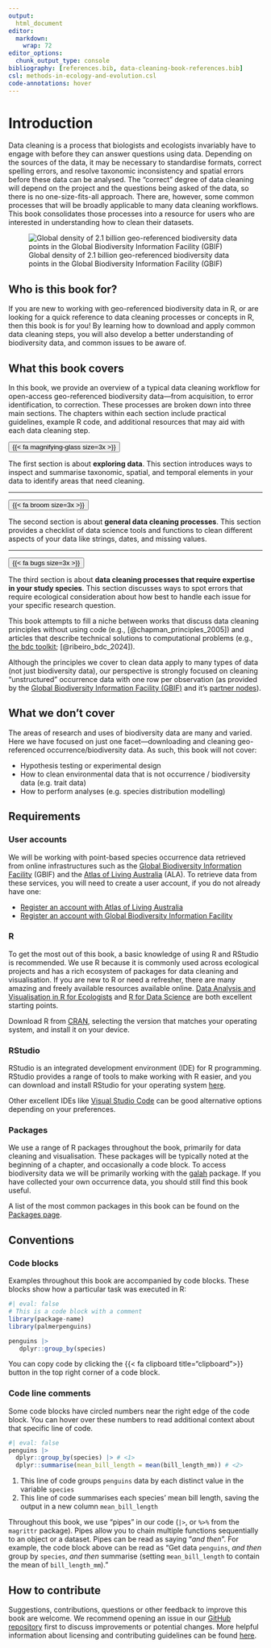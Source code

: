 ```yaml
---
output: 
  html_document
editor: 
  markdown: 
    wrap: 72
editor_options: 
  chunk_output_type: console
bibliography: [references.bib, data-cleaning-book-references.bib]
csl: methods-in-ecology-and-evolution.csl
code-annotations: hover
---
```


# Introduction {.unnumbered}

Data cleaning is a process that biologists and ecologists invariably
have to engage with before they can answer questions using data.
Depending on the sources of the data, it may be necessary to standardise
formats, correct spelling errors, and resolve taxonomic inconsistency
and spatial errors before these data can be analysed. The "correct"
degree of data cleaning will depend on the project and the questions
being asked of the data, so there is no one-size-fits-all approach.
There are, however, some common processes that will be broadly
applicable to many data cleaning workflows. This book consolidates those
processes into a resource for users who are interested in understanding
how to clean their datasets.

::: figure-caption
![Global density of 2.1 billion geo-referenced biodiversity data points
in the Global Biodiversity Information Facility
(GBIF)](images/hex_plot_small.png)
:::

## Who is this book for? {.unnumbered}

If you are new to working with geo-referenced biodiversity data in R, or
are looking for a quick reference to data cleaning processes or concepts
in R, then this book is for you! By learning how to download and apply
common data cleaning steps, you will also develop a better understanding
of biodiversity data, and common issues to be aware of.

## What this book covers {.unnumbered}

In this book, we provide an overview of a typical data cleaning workflow
for open-access geo-referenced biodiversity data—from acquisition, to
error identification, to correction. These processes are broken down
into three main sections. The chapters within each section include
practical guidelines, example R code, and additional resources that may
aid with each data cleaning step.

::: {layout-ncol="2"}
::: {.centre-it style="margin-top:auto; margin-bottom:auto;"}
<a href="1_accessing/access_intro.html" style="text-decoration:none;">
<button class="circle-button"> {{< fa magnifying-glass size=3x >}}
</button> </a>
:::

The first section is about **exploring data**. This section introduces
ways to inspect and summarise taxonomic, spatial, and temporal elements
in your data to identify areas that need cleaning.
:::

------------------------------------------------------------------------

::: {layout-ncol="2"}
::: {.centre-it style="margin-top:auto; margin-bottom:auto;"}
<a href="1_accessing/access_intro.html" style="text-decoration:none;">
<button class="circle-button"> {{< fa broom size=3x >}} </button> </a>
:::

The second section is about **general data cleaning processes**. This
section provides a checklist of data science tools and functions to
clean different aspects of your data like strings, dates, and missing
values.
:::

------------------------------------------------------------------------

::: {layout-ncol="2"}
::: {.centre-it style="margin-top:auto; margin-bottom:auto;"}
<a href="1_accessing/access_intro.html" style="text-decoration:none;">
<button class="circle-button"> {{< fa bugs size=3x >}} </button> </a>
:::

The third section is about **data cleaning processes that require
expertise in your study species**. This section discusses ways to spot
errors that require ecological consideration about how best to handle
each issue for your specific research question.
:::

This book attempts to fill a niche between works that discuss data
cleaning principles without using code (e.g.,
[@chapman_principles_2005]) and articles that describe technical
solutions to computational problems (e.g., [the bdc
toolkit](https://brunobrr.github.io/bdc/#:~:text=bdc%20contains%20functions%20to%20harmonize,%2C%20spatial%2C%20and%20temporal%20data.);
[@ribeiro_bdc_2024]).

Although the principles we cover to clean data apply to many types of
data (not just biodiversity data), our perspective is strongly focused
on cleaning "unstructured" occurrence data with one row per observation
(as provided by the [Global Biodiversity Information Facility
(GBIF)](https://www.gbif.org/) and it's [partner
nodes](https://www.gbif.org/the-gbif-network)).

## What we don't cover {.unnumbered}

The areas of research and uses of biodiversity data are many and varied.
Here we have focused on just one facet---downloading and cleaning
geo-referenced occurrence/biodiversity data. As such, this book will not
cover:

-   Hypothesis testing or experimental design
-   How to clean environmental data that is not occurrence /
    biodiversity data (e.g. trait data)
-   How to perform analyses (e.g. species distribution modelling)

## Requirements {.unnumbered}

### User accounts

We will be working with point-based species occurrence data retrieved
from online infrastructures such as the [Global Biodiversity Information
Facility](https://www.gbif.org/) (GBIF) and the [Atlas of Living
Australia](https://www.ala.org.au/) (ALA). To retrieve data from these
services, you will need to create a user account, if you do not already
have one:

-   [Register an account with Atlas of Living
    Australia](https://auth.ala.org.au/userdetails/registration/createAccount)
-   [Register an account with Global Biodiversity Information
    Facility](https://www.gbif.org/user/profile)

### R

To get the most out of this book, a basic knowledge of using R and
RStudio is recommended. We use R because it is commonly used across
ecological projects and has a rich ecosystem of packages for data
cleaning and visualisation. If you are new to R or need a refresher,
there are many amazing and freely available resources available online.
[Data Analysis and Visualisation in R for
Ecologists](https://datacarpentry.org/R-ecology-lesson/) and [R for Data
Science](https://r4ds.had.co.nz/index.html) are both excellent starting
points.

Download R from [CRAN](https://cloud.r-project.org/), selecting the
version that matches your operating system, and install it on your
device.

### RStudio

RStudio is an integrated development environment (IDE) for R
programming. RStudio provides a range of tools to make working with R
easier, and you can download and install RStudio for your operating
system [here](https://posit.co/download/rstudio-desktop/).

Other excellent IDEs like [Visual Studio
Code](https://code.visualstudio.com/) can be good alternative options
depending on your preferences.

### Packages

We use a range of R packages throughout the book, primarily for data
cleaning and visualisation. These packages will be typically noted at
the beginning of a chapter, and occasionally a code block. To access
biodiversity data we will be primarily working with the
[galah](https://galah.ala.org.au/) package. If you have collected your
own occurrence data, you should still find this book useful.

A list of the most common packages in this book can be found on the
[Packages page](4_appendices/packages.html).

## Conventions {.unnumbered}

### Code blocks

Examples throughout this book are accompanied by code blocks. These
blocks show how a particular task was executed in R:

```r
#| eval: false
# This is a code block with a comment
library(package-name)
library(palmerpenguins)

penguins |>
   dplyr::group_by(species)
```

::: {.callout-tip appearance="simple"}
You can copy code by clicking the {{< fa clipboard title="clipboard">}}
button in the top right corner of a code block.
:::

### Code line comments

Some code blocks have circled numbers near the right edge of the code
block. You can hover over these numbers to read additional context about
that specific line of code.

```r
#| eval: false
penguins |>
  dplyr::group_by(species) |> # <1>
  dplyr::summarise(mean_bill_length = mean(bill_length_mm)) # <2>
```

1.  This line of code groups `penguins` data by each distinct value in
    the variable `species`
2.  This line of code summarises each species' mean bill length, saving
    the output in a new column `mean_bill_length`

Throughout this book, we use “pipes” in our code (`|>`, or `%>%` from
the `magrittr` package). Pipes allow you to chain multiple functions
sequentially to an object or a dataset. Pipes can be read as saying
“*and then*”. For example, the code block above can be read as "Get data
`penguins`, *and then* group by `species`, *and then* summarise (setting
`mean_bill_length` to contain the mean of `bill_length_mm`)."

## How to contribute

Suggestions, contributions, questions or other feedback to improve this
book are welcome. We recommend opening an issue in our [GitHub
repository](https://github.com/AtlasOfLivingAustralia/cleaning_data/issues)
first to discuss improvements or potential changes. More helpful
information about licensing and contributing guidelines can be found
[here](https://github.com/AtlasOfLivingAustralia/cleaning_data/blob/main/licensing.md).
